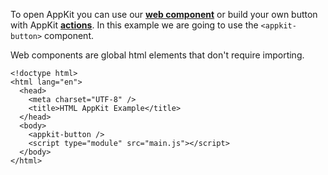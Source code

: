 To open AppKit you can use our [**web component**](/appkit/javascript/core/components) or build your own button with AppKit [**actions**](/appkit/javascript/core/actions#open-and-close-the-modal).
In this example we are going to use the `<appkit-button>` component.

Web components are global html elements that don't require importing.

```tsx
<!doctype html>
<html lang="en">
  <head>
    <meta charset="UTF-8" />
    <title>HTML AppKit Example</title>
  </head>
  <body>
    <appkit-button />
    <script type="module" src="main.js"></script>
  </body>
</html>
```
